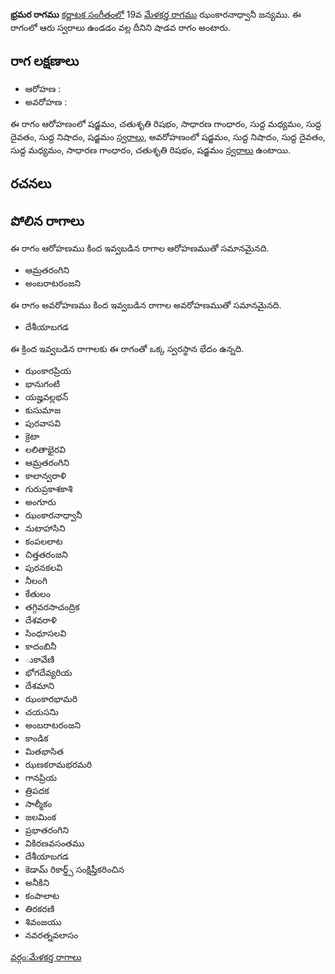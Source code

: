 {{Infobox ragam
	| name          	= భ్రమర
	| synonym	    	= 
	| mela          	= 
	| chakra        	= 
	| janaka        	= 
	| type          	= శాడవ
	| arohanam      	= {{svaraC|S|R2|G2|M1|D1|N1|S'}} 
	| avarohanam    	= {{svaraC|S'|N1|D1|M1|G2|R2|S}}
	| jeeva         	=
	| chhaya        	=
	| nyasa         	=
	| vishesha      	= 
	| equivalent  		= 
}}
{{కర్ణాటక సంగీత రాగాలు}}
'''భ్రమర రాగము''' [[కర్ణాటక సంగీతం]]లో 19వ [[మేళకర్త రాగము]] ఝంకారనాధ్వానీ జన్యము.  ఈ రాగంలో ఆరు స్వరాలు ఉండడం వల్ల దీనిని షాడవ రాగం అంటారు.


==రాగ లక్షణాలు==


* ఆరోహణ : {{svaraC|S|R2|G2|M1|D1|N1|S'}} 
* అవరోహణ : {{svaraC|S'|N1|D1|M1|G2|R2|S}}

ఈ రాగం ఆరోహణంలో షడ్జమం, చతుశృతి రిషభం, సాధారణ గాంధారం, సుద్ద మధ్యమం, సుద్ద దైవతం, సుద్ద నిషాదం, షడ్జమం [[స్వరాలు]], అవరోహణంలో షడ్జమం, సుద్ద నిషాదం, సుద్ద దైవతం, సుద్ద మధ్యమం, సాధారణ గాంధారం, చతుశృతి రిషభం, షడ్జమం [[స్వరాలు]] ఉంటాయి.

==రచనలు==



==పోలిన రాగాలు==
ఈ రాగం ఆరోహణము కింద ఇవ్వబడిన రాగాల ఆరోహణముతో సమానమైనది.
* ఆమ్రతరంగిని
* అంబరాటరంజని

ఈ రాగం అవరోహణము కింద ఇవ్వబడిన రాగాల అవరోహణముతో సమానమైనది.
* దేశీయాబగడ

ఈ క్రింద ఇవ్వబడిన రాగాలకు ఈ రాగంతో ఒక్క స్వరస్థాన భేదం ఉన్నది.
* ఝంకారప్రియ
* భానుగంటి
* యజ్హవల్లభన్
* కుసుమాజ
* పురవాసవి
* క్రెటా
* లలితాభైరవి
* ఆమ్రతరంగిని
* కాలాన్వరాళి
* గురుప్రకాశకాశి
* అంగూరు
* ఝంకారనాధ్వానీ
* నుటాహాసిని
* కంపలలాట
* చిత్తతరంజని
* పురనకలవి
* నీలంగి
* కేతులం
* తగ్గివరసాచంద్రిక
* దేశవరాళి
* సింధూసలవి
* కాదంబినీ
* ుకావేణి
* భోగదేవ్యరియ
* దేశమాని
* ఝంకారభామరి
* చయసనిు
* అంబరాటరంజని
* కాండిక
* మితభాసిత
* ఝణకరామభరమరి
* గానప్రియ
* త్రిపదక
* సాల్మీకం
* జలమింక
* ప్రభాతరంగిని
* వికిరణవసంతము
* దేశీయాబగడ
* కెడామ్ రికార్డ్స్ సంక్షిప్తీకరించిన
* అనీకిని
* కంపాలాట
* తిరకరణి
* శివంజయు
* నవరత్నవలాసం



[[వర్గం:మేళకర్త రాగాలు]]